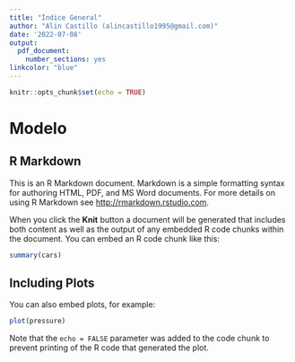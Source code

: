 ```yaml
---
title: "Índice General"
author: "Alin Castillo (alincastillo1995@gmail.com)"
date: '2022-07-08'
output: 
  pdf_document:
    number_sections: yes
linkcolor: "blue"
---
```


```r
knitr::opts_chunk$set(echo = TRUE)
```

\renewcommand*\contentsname{Índice General}
\tableofcontents

# Modelo

## R Markdown

This is an R Markdown document. Markdown is a simple formatting syntax for authoring HTML, PDF, and MS Word documents. For more details on using R Markdown see <http://rmarkdown.rstudio.com>.

When you click the **Knit** button a document will be generated that includes both content as well as the output of any embedded R code chunks within the document. You can embed an R code chunk like this:

```r
summary(cars)
```

## Including Plots

You can also embed plots, for example:

```r
plot(pressure)
```

Note that the `echo = FALSE` parameter was added to the code chunk to prevent printing of the R code that generated the plot.
